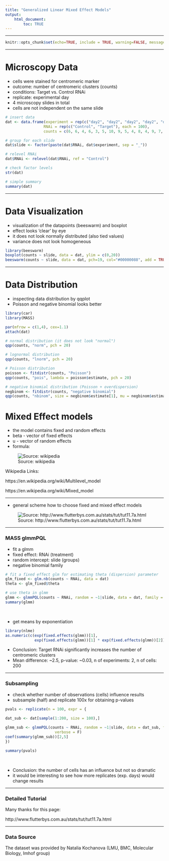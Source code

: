 ```yaml
---
title: "Generalized Linear Mixed Effect Models"
output: 
    html_document:
        toc: TRUE
---
```



<style>
a {
  font-size: 16px;
}
</style>

---


```r
knitr::opts_chunk$set(echo=TRUE, include = TRUE, warning=FALSE, message=FALSE)
```

---

# Microscopy Data

* cells were stained for centromeric marker
* outcome: number of centromeric clusters (counts)
* conditions: Target vs. Control RNAi
* replicate: experimental day
* 4 microscopy slides in total
* cells are not independent on the same slide

```r
# insert data
dat <- data.frame(experiment = rep(c("day2", "day2", "day2", "day2", "day2", "day2", "day2", "day2", "day2", "day2", "day2", "day2", "day2", "day2", "day2", "day2", "day2", "day2", "day2", "day2", "day2", "day2", "day2", "day2", "day2", "day2", "day2", "day2", "day2", "day2", "day2", "day2", "day2", "day2", "day2", "day2", "day2", "day2", "day2", "day2", "day2", "day2", "day2", "day2", "day2", "day2", "day2", "day2", "day2", "day2", "day1", "day1", "day1", "day1", "day1", "day1", "day1", "day1", "day1", "day1", "day1", "day1", "day1", "day1", "day1", "day1", "day1", "day1", "day1", "day1", "day1", "day1", "day1", "day1", "day1", "day1", "day1", "day1", "day1", "day1", "day1", "day1", "day1", "day1", "day1", "day1", "day1", "day1", "day1", "day1", "day1", "day1", "day1", "day1", "day1", "day1", "day1", "day1", "day1", "day1"),2),
                 RNAi = rep(c("Control", "Target"), each = 100),
                 counts = c(6, 6, 4, 6, 3, 5, 10, 9, 5, 4, 8, 4, 9, 7, 7, 2, 6, 9, 4, 3, 5, 4, 4, 2, 8, 4, 5, 6, 3, 7, 7, 4, 6, 3, 3, 3, 7, 5, 5, 4, 5, 5, 5, 6, 5, 3, 3, 4, 5, 5, 2, 3, 4, 4, 4, 7, 5, 4, 6, 4, 5, 4, 4, 5, 4, 4, 5, 2, 5, 4, 5, 4, 6, 10, 5, 6, 4, 11, 3, 13, 3, 6, 3, 5, 5, 4, 4, 4, 4, 6, 8, 6, 4, 11, 5, 4, 5, 1, 2, 4, 16, 6, 9, 7, 11, 12, 6, 3, 7, 8, 8, 12, 7, 9, 5, 9, 5, 10, 7, 6, 7, 19, 3, 13, 7, 6, 13, 8, 8, 11, 7, 13, 10, 6, 4, 13, 3, 4, 2, 10, 6, 8, 6, 9, 9, 5, 4, 20, 2, 5, 7, 5, 10, 4, 7, 5, 6, 3, 4, 7, 9, 8, 16, 6, 10, 8, 5, 6, 4, 11, 6, 2, 6, 8, 11, 6, 5, 8, 8, 7, 10, 9, 7, 4, 6, 8, 2, 10, 7, 8, 3, 4, 10, 13, 6, 12, 8, 1, 5, 6))

# group for each slide
dat$slide <- factor(paste(dat$RNAi, dat$experiment, sep = "_"))

# relevel RNAi
dat$RNAi <- relevel(dat$RNAi, ref = "Control")

# check factor levels
str(dat)

# simple summary
summary(dat)
```


---

# Data Visualization

* visualization of the datapoints (beeswarm) and boxplot
* effect looks 'clear' by eye
* it does not look normally distributed (also tied values)
* variance does not look homogeneous

```r
library(beeswarm)
boxplot(counts ~ slide, data = dat, ylim = c(0,20))
beeswarm(counts ~ slide, data = dat, pch=19, col="#00000088", add = TRUE)
```



---

# Data Distribution

* inspecting data distribution by qqplot
* Poisson and negative binomial looks better

```r
library(car)
library(MASS)

par(mfrow = c(1,4), cex=1.1)
attach(dat)

# normal distribution (it does not look "normal")
qqp(counts, "norm", pch = 20)

# lognormal distribution
qqp(counts, "lnorm", pch = 20)

# Poisson distribution
poisson <- fitdistr(counts, "Poisson")
qqp(counts, "pois", lambda = poisson$estimate, pch = 20)

# negative binomial distribution (Poisson + overdispersion)
negbinom <- fitdistr(counts, "negative binomial")
qqp(counts, "nbinom", size = negbinom$estimate[1], mu = negbinom$estimate[2], pch = 20)
```


# Mixed Effect models

* the model contains fixed and random effects
* beta - vector of fixed effects
* u - vector of random effects
* formula:

![Source: wikipedia](https://wikimedia.org/api/rest_v1/media/math/render/svg/e00ba9a8e13237ca374d55bb3070aebd12a5b8e4)

Wikipedia Links:

https://en.wikipedia.org/wiki/Multilevel_model

https://en.wikipedia.org/wiki/Mixed_model

---


* general scheme how to choose fixed and mixed effect models

![Source: http://www.flutterbys.com.au/stats/tut/tut11.7a.html](http://www.flutterbys.com.au/stats/tut/images/tut11.7aDecision.png)

---

### MASS glmmPQL

* fit a glmm 
* fixed effect: RNAi (treatment)
* random intercept: slide (groups)
* negative binomial family


```r
# fit a fixed effect glm for estimating theta (dispersion) parameter
glm_fixed <- glm.nb(counts ~ RNAi, data = dat)
theta <- glm_fixed$theta

# use theta in glmm
glmm <- glmmPQL(counts ~ RNAi, random = ~1|slide, data = dat, family = negative.binomial(link = "log", theta = theta))
summary(glmm)
```

<br />

* get means by exponentiation

```r
library(nlme)
as.numeric(c(exp(fixed.effects(glmm))[1], 
             exp(fixed.effects(glmm))[1] * exp(fixed.effects(glmm))[2]))
```

* Conclusion: Target RNAi significantly increases the number of centromeric clusters 
* Mean difference: ~2.5, p-value: ~0.03, n of experiments: 2, n of cells: 200

---

### Subsampling

* check whether number of observations (cells) influence results
* subsample (half) and replicate 100x for obtaining p-values

```r

pvals <- replicate(n = 100, expr = {
              
dat_sub <- dat[sample(1:200, size = 100),]

glmm_sub <- glmmPQL(counts ~ RNAi, random = ~1|slide, data = dat_sub, family = negative.binomial(link = "log", theta = theta),
                      verbose = F)
coef(summary(glmm_sub))[2,5]
})

summary(pvals)
```
<br />

* Conclusion: the number of cells has an influence but not so dramatic
* it would be interesting to see how more replicates (exp. days) would change results

---

### Detailed Tutorial

Many thanks for this page:

http://www.flutterbys.com.au/stats/tut/tut11.7a.html

---

### Data Source

The dataset was provided by Natalia Kochanova (LMU, BMC, Molecular Biology, Imhof group)


